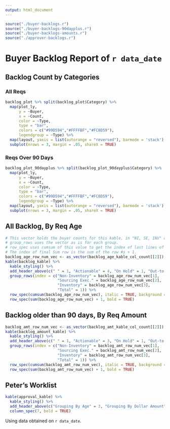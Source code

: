 ```yaml
---
output: html_document
---
```


```r
source("./buyer-backlogs.r")
source("./buyer-backlogs-90dayplus.r")
source("./buyer-backlogs-amounts.r")
source("./approver-backlogs.r")
```
# Buyer Backlog Report of `r data_date`

## Backlog Count by Categories

### All Reqs

```r

backlog_plot %>% split(backlog_plot$Category) %>%
  map(plot_ly, 
      y = ~Buyer, 
      x = ~Count, 
      color = ~Type, 
      type = "bar", 
      colors = c("#99D594","#FFFFBF","#FC8D59"),
      legendgroup = ~Type) %>% 
  map(layout, yaxis = list(autorange = "reversed"), barmode = 'stack') %>% 
  subplot(nrows = 3, margin = .05, shareX = TRUE)
```

### Reqs Over 90 Days 

```r

backlog_plot_90dayplus %>% split(backlog_plot_90dayplus$Category) %>%
  map(plot_ly, 
      y = ~Buyer, 
      x = ~Count, 
      color = ~Type, 
      type = "bar", 
      colors = c("#99D594","#FFFFBF","#FC8D59"),
      legendgroup = ~Type) %>% 
  map(layout, yaxis = list(autorange = "reversed"), barmode = 'stack') %>% 
  subplot(nrows = 3, margin = .05, shareX = TRUE)
```
<P style="page-break-before: always">

## All Backlog, By Req Age
```r
# This vector holds the buyer counts for this kable, in "NI, SE, INV" order, then add 1 for subtotal line.
# group_rows uses the vector as is for each group.
# row_spec uses cumsum of this value to get the index of last lines of each category
# The index of final Sum row is the sum of the row #s + 1. 
backlog_age_row_num_vec <- as_vector(backlog_age_kable_col_count[[2]]) + 1
kable(backlog_kable) %>% 
  kable_styling() %>% 
  add_header_above(c(" " = 1, "Actionable" = 4, "On Hold" = 1, "Out-to-Bid" = 1, " " = 1)) %>% 
  group_rows(index = c("Non-Inventory" = backlog_age_row_num_vec[1], 
                       "Sourcing Exec." = backlog_age_row_num_vec[2], 
                       "Inventory" = backlog_age_row_num_vec[3],
                       "Total" = 1)) %>% 
  row_spec(cumsum(backlog_age_row_num_vec), italic = TRUE, background = "#EEEEEE") %>% 
  row_spec(sum(backlog_age_row_num_vec) + 1, bold = TRUE)
```
<P style="page-break-before: always">

## Backlog older than 90 days, By Req Amount

```r
backlog_amt_row_num_vec <- as_vector(backlog_amt_kable_col_count[[2]]) + 1
kable(backlog_amount_kable) %>% 
  kable_styling() %>% 
  add_header_above(c(" " = 1, "Actionable" = 3, "On Hold" = 1, "Out-to-Bid" = 1, " " = 1)) %>% 
  group_rows(index = c("Non-Inventory" = backlog_amt_row_num_vec[1], 
                       "Sourcing Exec." = backlog_amt_row_num_vec[2], 
                       "Inventory" = backlog_amt_row_num_vec[3], 
                       "Total" = 1)) %>% 
  row_spec(cumsum(backlog_amt_row_num_vec), italic = TRUE, background = "#EEEEEE") %>% 
  row_spec(sum(backlog_amt_row_num_vec) + 1, bold = TRUE)
```

## Peter's Worklist

```r
kable(approval_kable) %>% 
  kable_styling() %>% 
  add_header_above(c("Grouping By Age" = 3, "Grouping By Dollar Amount" = 3, " " = 1)) %>% 
  column_spec(7, bold = TRUE)
```
Using data obtained on `r data_date`.